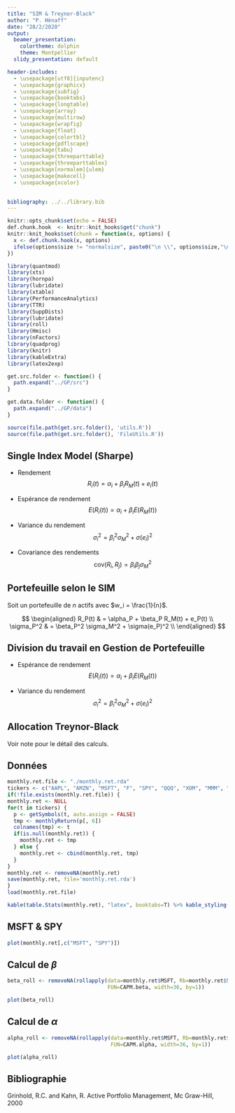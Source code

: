 ```yaml
---
title: "SIM & Treynor-Black"
author: "P. Hénaff"
date: "28/2/2020"
output:
  beamer_presentation:
    colortheme: dolphin
    theme: Montpellier
  slidy_presentation: default

header-includes:
  - \usepackage[utf8]{inputenc}
  - \usepackage{graphicx}
  - \usepackage{subfig}
  - \usepackage{booktabs}
  - \usepackage{longtable}
  - \usepackage{array}
  - \usepackage{multirow}
  - \usepackage{wrapfig}
  - \usepackage{float}
  - \usepackage{colortbl}
  - \usepackage{pdflscape}
  - \usepackage{tabu}
  - \usepackage{threeparttable}
  - \usepackage{threeparttablex}
  - \usepackage[normalem]{ulem}
  - \usepackage{makecell}
  - \usepackage{xcolor}

  
bibliography: ../../library.bib
---
```


```r
knitr::opts_chunk$set(echo = FALSE)
def.chunk.hook  <- knitr::knit_hooks$get("chunk")
knitr::knit_hooks$set(chunk = function(x, options) {
  x <- def.chunk.hook(x, options)
  ifelse(options$size != "normalsize", paste0("\n \\", options$size,"\n\n", x, "\n\n \\normalsize"), x)
})
```

```r
library(quantmod)
library(xts)
library(hornpa)
library(lubridate)
library(xtable)
library(PerformanceAnalytics)
library(TTR)
library(SuppDists)
library(lubridate)
library(roll)
library(Hmisc)
library(nFactors)
library(quadprog)
library(knitr)
library(kableExtra)
library(latex2exp)

get.src.folder <- function() {
  path.expand("../GP/src")
}

get.data.folder <- function() {
  path.expand("../GP/data")
}

source(file.path(get.src.folder(), 'utils.R'))
source(file.path(get.src.folder(), 'FileUtils.R'))
```

## Single Index Model (Sharpe)

* Rendement
  $$
  R_i(t) = \alpha_i + \beta_i R_M(t) + e_i(t)
  $$
  
* Espérance de rendement
  $$
  E(R_i(t)) = \alpha_i + \beta_i E(R_M(t))
  $$
  
* Variance du rendement
  $$
  \sigma_i^2 = \beta_i^2 \sigma_M^2 + \sigma(e_i)^2
  $$
  
* Covariance des rendements
  $$
  \mbox{cov}(R_i, R_j) = \beta_i \beta_j \sigma_M^2
  $$

## Portefeuille selon le SIM

Soit un portefeuille de $n$ actifs avec $w_i = \frac{1}{n}$.

$$
\begin{aligned}
R_P(t) & = \alpha_P + \beta_P R_M(t) + e_P(t) \\
\sigma_P^2 & = \beta_P^2 \sigma_M^2 + \sigma(e_P)^2 \\
\end{aligned}
$$

## Division du travail en Gestion de Portefeuille

* Espérance de rendement
  $$
  E(R_i(t)) = \alpha_i + \beta_i E(R_M(t))
  $$
  
* Variance du rendement
  $$
  \sigma_i^2 = \beta_i^2 \sigma_M^2 + \sigma(e_i)^2
  $$

## Allocation Treynor-Black

Voir note pour le détail des calculs.

## Données

```r
monthly.ret.file <- "./monthly.ret.rda"
tickers <- c("AAPL", "AMZN", "MSFT", "F", "SPY", "QQQ", "XOM", "MMM", "HD", "PG", "KO")
if(!file.exists(monthly.ret.file)) {
monthly.ret <- NULL
for(t in tickers) {
  p <- getSymbols(t, auto.assign = FALSE)
  tmp <- monthlyReturn(p[, 6])
  colnames(tmp) <- t
  if(is.null(monthly.ret)) {
    monthly.ret <- tmp
  } else {
    monthly.ret <- cbind(monthly.ret, tmp)
  }
}
monthly.ret <- removeNA(monthly.ret)
save(monthly.ret, file='monthly.ret.rda')
}
load(monthly.ret.file)
```

```r
kable(table.Stats(monthly.ret), "latex", booktabs=T) %>% kable_styling(latex_options="scale_down")
```

## MSFT & SPY

```r
plot(monthly.ret[,c("MSFT", "SPY")])
```

## Calcul de $\beta$

```r
beta_roll <- removeNA(rollapply(data=monthly.ret$MSFT, Rb=monthly.ret$SPY,
                                FUN=CAPM.beta, width=36, by=1))
```

```r
plot(beta_roll)
```

## Calcul de $\alpha$

```r
alpha_roll <- removeNA(rollapply(data=monthly.ret$MSFT, Rb=monthly.ret$SPY, 
                                 FUN=CAPM.alpha, width=36, by=1))
```
```r
plot(alpha_roll)
```


## Bibliographie

Grinhold, R.C. and Kahn, R. Active Portfolio Management, Mc Graw-Hill, 2000

